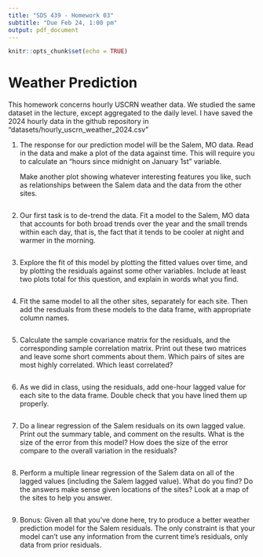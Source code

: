 ```yaml
---
title: "SDS 439 - Homework 03"
subtitle: "Due Feb 24, 1:00 pm"
output: pdf_document
---
```


```r
knitr::opts_chunk$set(echo = TRUE)
```

# Weather Prediction

This homework concerns hourly USCRN weather data. We studied the same dataset
in the lecture, except aggregated to the daily level. I have saved the 2024
hourly data in the github repository in "datasets/hourly_uscrn_weather_2024.csv"

1. The response for our prediction model will be the Salem, MO data. Read in 
   the data and make a plot
   of the data against time. This will require you to calculate an "hours since midnight
   on January 1st" variable. 
   
   Make another plot showing whatever interesting features you like, such as
   relationships between the Salem data and the data from the other sites.

```r
```

2. Our first task is to de-trend the data. Fit a model to the Salem, MO data
   that accounts for both broad trends over the year and the small trends within
   each day, that is, the fact that it tends to be cooler at night and warmer
   in the morning.

```r
```

3. Explore the fit of this model by plotting the fitted values over time, and
by plotting the residuals against some other variables. Include at least two
plots total for this question, and explain in words what you find.

```r
```

4. Fit the same model to all the other sites, separately for each site. Then
   add the resduals from these models to the data frame, with appropriate
   column names.

```r
```


5. Calculate the sample covariance matrix for the residuals, and the corresponding
sample correlation matrix. Print out these two matrices and leave some short comments
about them. Which pairs of sites are most highly correlated. Which least correlated?

```r
```

6. As we did in class, using the residuals, add one-hour lagged value for each
   site to the data frame. Double check that you have lined them up properly.

```r
```

7. Do a linear regression of the Salem residuals on its own lagged value. Print out
   the summary table, and comment on the results. What is the size of the error
   from this model? How does the size of the error compare to the overall variation
   in the residuals?

```r
```


8. Perform a multiple linear regression of the Salem data on all of the lagged
   values (including the Salem lagged value). What do you find? Do the answers
   make sense given locations of the sites? Look at a map of the sites to help
   you answer.

```r
```

9. Bonus: Given all that you've done here, try to produce a better weather prediction
   model for the Salem residuals. The only constraint is that your model can't
   use any information from the current time's residuals, only data from prior
   residuals.

```r
```

